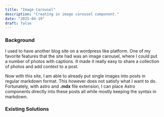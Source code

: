 ```yaml
---
title: "Image Carousel"
description: "Creating in image carousel component."
date: "2025-04-19"
draft: false
---
```


### Background

I used to have another blog site on a wordpress like platform.
One of my favorite features that the site had was an image carousel, where I could put a number of 
photos with captions. It made it really easy to share a collection of photos and add context to a post.

Now with this site, I am able to already put single images into posts in regular markdown format.
This however does not satisfy what I want to do. Fortunately, with astro and **.mdx** file extension,
I can place Astro components directly into these posts all while mostly keeping the syntax in markdown.

### Existing Solutions
